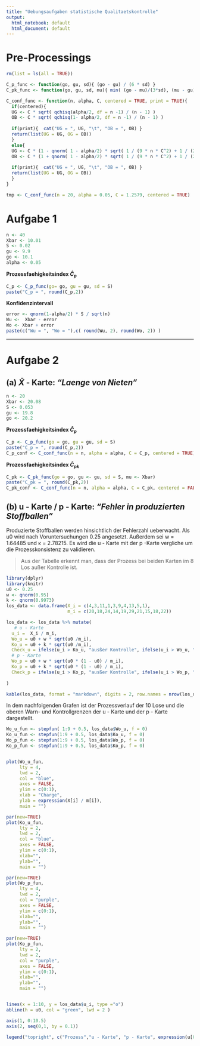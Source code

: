```yaml
---
title: "Uebungsaufgaben statistische Qualitaetskontrolle"
output:
  html_notebook: default
  html_document: default
---
```


# Pre-Processings
```r
rm(list = ls(all = TRUE))

C_p_func <- function(go, gu, sd){ (go - gu) / (6 * sd) }
C_pk_func <- function(go, gu, sd, mu){ min( (go - mu)/(3*sd), (mu - gu)/(3*sd) )}

C_conf_func <- function(n, alpha, C, centered = TRUE, print = TRUE){
  if(centered){
  UG <- C * sqrt( qchisq(alpha/2, df = n -1) / (n - 1) ) 
  OB <- C * sqrt( qchisq(1- alpha/2, df = n -1) / (n - 1) ) 
  
  if(print){  cat("UG = ", UG, "\t", "OB = ", OB) }
  return(list(UG = UG, OG = OB))
  }
  else{
  UG <- C * (1 - qnorm( 1 - alpha/2) * sqrt( 1 / (9 * n * C^2) + 1 / (2 * n - 2) ))
  OB <- C * (1 + qnorm( 1 - alpha/2) * sqrt( 1 / (9 * n * C^2) + 1 / (2 * n - 2) ))
  
  if(print){  cat("UG = ", UG, "\t", "OB = ", OB) }
  return(list(UG = UG, OG = OB))
  }
}
```


```r
tmp <- C_conf_func(n = 20, alpha = 0.05, C = 1.2579, centered = TRUE)
```


# Aufgabe 1

```r
n <- 40 
Xbar <- 10.01
S <- 0.02
gu <- 9.9
go <- 10.1
alpha <- 0.05
```
**Prozessfaehigkeitsindex $\hat{C}_p$**
```r
C_p <- C_p_func(go= go, gu = gu, sd = S)
paste("C_p = ", round(C_p,2))
```
**Konfidenzintervall**
```r
error <- qnorm(1-alpha/2) * S / sqrt(n)
Wu <-  Xbar - error
Wo <- Xbar + error
paste(c("Wu = ", "Wo = "),c( round(Wu, 2), round(Wo, 2)) )
```

***

# Aufgabe 2
## (a) $\bar{X}$ - Karte: *"Laenge von Nieten"*

```r
n <- 20
Xbar <- 20.08
S <- 0.053
gu <- 19.8
go <- 20.2
```

**Prozessfaehigkeitsindex $\hat{C}_p$**
```r
C_p <- C_p_func(go = go, gu = gu, sd = S)
paste("C_p = ", round(C_p,2))
C_p_conf <- C_conf_func(n = n, alpha = alpha, C = C_p, centered = TRUE)
```


**Prozessfaehigkeitsindex $\hat{C}_{pk}$**
```r
C_pk <- C_pk_func(go = go, gu <- gu, sd = S, mu <- Xbar)
paste("C_pk = ", round(C_pk,2))
C_pk_conf <- C_conf_func(n = n, alpha = alpha, C = C_pk, centered = FALSE)
```



## (b) u - Karte / p - Karte: *"Fehler in produzierten Stoffballen"*

Produzierte Stoffballen werden hinsichtlich der Fehlerzahl ueberwacht. Als u0 wird nach Voruntersuchungen 0.25 angesetzt. 
Außerdem sei w = 1.64485 und κ = 2.78215.
Es wird die u - Karte mit der p -Karte vergliche um die Prozesskonsistenz zu validieren.  

> Aus der Tabelle erkennt man, dass der Prozess bei beiden Karten im 8 Los außer Kontrolle ist. 

```r
library(dplyr)
library(knitr)
u0 <- 0.25
w <- qnorm(0.95)
k <- qnorm(0.9973)
los_data <- data.frame(X_i = c(4,3,11,1,3,9,4,13,5,1),
                       m_i = c(20,18,24,14,19,29,21,15,18,22))

los_data <- los_data %>% mutate(
   # u - Karte
  u_i =  X_i / m_i,
  Wo_u = u0 + w * sqrt(u0 /m_i),
  Ko_u = u0 + k * sqrt(u0 /m_i),
  Check_u = ifelse(u_i > Ko_u, "ausßer Kontrolle", ifelse(u_i > Wo_u, "Warnung", "")) ,
  # p - Karte
  Wo_p = u0 + w * sqrt(u0 * (1 - u0) / m_i),
  Ko_p = u0 + k * sqrt(u0 * (1 - u0) / m_i),
  Check_p = ifelse(u_i > Ko_p, "ausßer Kontrolle", ifelse(u_i > Wo_p, "Warnung", ""))
  
)

kable(los_data, format = "markdown", digits = 2, row.names = nrow(los_data))

```


In dem nachfolgenden Grafen ist der Prozessverlauf der 10 Lose und die oberen Warn- und Kontrollgrenzen der u - Karte und der p - Karte dargestellt.

```r
Wo_u_fun <- stepfun( 1:9 + 0.5, los_data$Wo_u, f = 0)
Ko_u_fun <- stepfun(1:9 + 0.5, los_data$Ko_u, f = 0)
Wo_p_fun <- stepfun(1:9 + 0.5, los_data$Wo_p, f = 0)
Ko_p_fun <- stepfun(1:9 + 0.5, los_data$Ko_p, f = 0)


plot(Wo_u_fun, 
     lty = 4, 
     lwd = 2, 
     col = "blue",
     axes = FALSE,
     ylim = c(0:1),
     xlab = "Charge", 
     ylab = expression(X[i] / m[i]), 
     main = "")

par(new=TRUE)
plot(Ko_u_fun, 
     lty = 2, 
     lwd = 2,
     col = "blue",
     axes = FALSE, 
     ylim = c(0:1),
     xlab="", 
     ylab="", 
     main = "")

par(new=TRUE)
plot(Wo_p_fun, 
     lty = 4, 
     lwd = 2,
     col = "purple",
     axes = FALSE, 
     ylim = c(0:1),
     xlab="", 
     ylab="", 
     main = "")

par(new=TRUE)
plot(Ko_p_fun, 
     lty = 2, 
     lwd = 2,
     col = "purple",
     axes = FALSE, 
     ylim = c(0:1),
     xlab="", 
     ylab="", 
     main = "")


lines(x = 1:10, y = los_data$u_i, type ="o")
abline(h = u0, col = "green", lwd = 2 )

axis(1, 0:10.5)
axis(2, seq(0,1, by = 0.1))

legend("topright", c("Prozess","u - Karte", "p - Karte", expression(u[0])), lty = c(1,1,1,1), col = c("black","blue", "purple", "green"), lwd = c(1,2,2,2))
	
```


